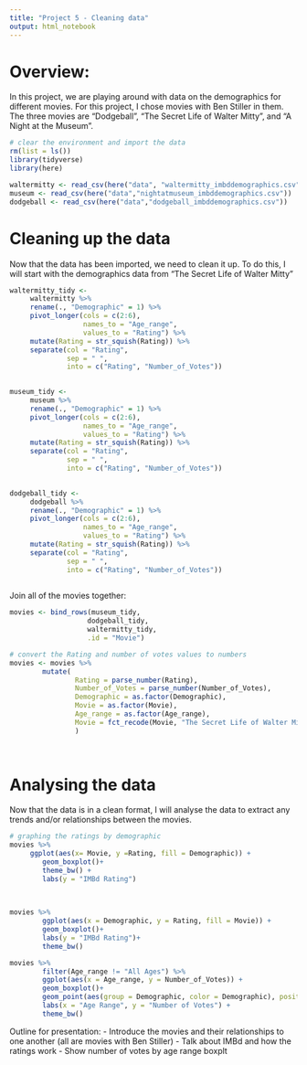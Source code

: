 ```yaml
---
title: "Project 5 - Cleaning data"
output: html_notebook
---
```


# Overview:
In this project, we are playing around with data on the demographics for different movies.  For this project, I chose movies with Ben Stiller in them.  The three movies are "Dodgeball", "The Secret Life of Walter Mitty", and "A Night at the Museum".

```r
# clear the environment and import the data
rm(list = ls())
library(tidyverse)
library(here)

waltermitty <- read_csv(here("data", "waltermitty_imbddemographics.csv"))
museum <- read_csv(here("data","nightatmuseum_imbddemographics.csv"))
dodgeball <- read_csv(here("data","dodgeball_imbddemographics.csv"))

```

# Cleaning up the data
Now that the data has been imported, we need to clean it up. To do this, I will start with the demographics data from "The Secret Life of Walter Mitty"

```r
waltermitty_tidy <-
     waltermitty %>%
     rename(., "Demographic" = 1) %>%
     pivot_longer(cols = c(2:6),
                  names_to = "Age_range",
                  values_to = "Rating") %>%
     mutate(Rating = str_squish(Rating)) %>%
     separate(col = "Rating",
              sep = " ",
              into = c("Rating", "Number_of_Votes"))
     
```

```r
museum_tidy <-
     museum %>%
     rename(., "Demographic" = 1) %>%
     pivot_longer(cols = c(2:6),
                  names_to = "Age_range",
                  values_to = "Rating") %>%
     mutate(Rating = str_squish(Rating)) %>%
     separate(col = "Rating",
              sep = " ",
              into = c("Rating", "Number_of_Votes"))
     
```

```r
dodgeball_tidy <-
     dodgeball %>%
     rename(., "Demographic" = 1) %>%
     pivot_longer(cols = c(2:6),
                  names_to = "Age_range",
                  values_to = "Rating") %>%
     mutate(Rating = str_squish(Rating)) %>%
     separate(col = "Rating",
              sep = " ",
              into = c("Rating", "Number_of_Votes"))
     
```

Join all of the movies together:
```r
movies <- bind_rows(museum_tidy,
                   dodgeball_tidy,
                   waltermitty_tidy,
                   .id = "Movie")

# convert the Rating and number of votes values to numbers
movies <- movies %>%
        mutate( 
                Rating = parse_number(Rating),
                Number_of_Votes = parse_number(Number_of_Votes),
                Demographic = as.factor(Demographic),
                Movie = as.factor(Movie),
                Age_range = as.factor(Age_range),
                Movie = fct_recode(Movie, "The Secret Life of Walter Mitty"= "3", "Dodgeball" = "2", "Night at the Museum" = "1")
                )
       
            
```


# Analysing the data
Now that the data is in a clean format, I will analyse the data to extract any trends and/or relationships between the movies.

```r
# graphing the ratings by demographic
movies %>%
     ggplot(aes(x= Movie, y =Rating, fill = Demographic)) +
        geom_boxplot()+
        theme_bw() +
        labs(y = "IMBd Rating")
        
        
```

```r
movies %>%
        ggplot(aes(x = Demographic, y = Rating, fill = Movie)) +
        geom_boxplot()+
        labs(y = "IMBd Rating")+
        theme_bw()
```
```r
movies %>%
        filter(Age_range != "All Ages") %>%
        ggplot(aes(x = Age_range, y = Number_of_Votes)) +
        geom_boxplot()+
        geom_point(aes(group = Demographic, color = Demographic), position = "jitter")+
        labs(x = "Age Range", y = "Number of Votes") +
        theme_bw()
```
Outline for presentation:
- Introduce the movies and their relationships to one another (all are movies with Ben Stiller)
- Talk about IMBd and how the ratings work
- Show number of votes by age range boxplt



